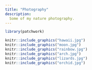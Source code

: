 ```yaml
---
title: "Photography"
description: 
  Some of my nature photography.
---
```


```r
library(patchwork)

knitr::include_graphics("hawaii.jpg")
knitr::include_graphics("moon.jpg")
knitr::include_graphics("rainbow.jpg")
knitr::include_graphics("arch.jpg")
knitr::include_graphics("lizards.jpg")
knitr::include_graphics("orchid.jpg")

```
